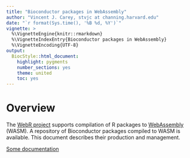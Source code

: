 ```yaml
---
title: "Bioconductor packages in WebAssembly"
author: "Vincent J. Carey, stvjc at channing.harvard.edu"
date: "`r format(Sys.time(), '%B %d, %Y')`"
vignette: >
  %\VignetteEngine{knitr::rmarkdown}
  %\VignetteIndexEntry{Bioconductor packages in WebAssembly}
  %\VignetteEncoding{UTF-8}
output:
  BiocStyle::html_document:
    highlight: pygments
    number_sections: yes
    theme: united
    toc: yes
---
```


# Overview

The [WebR project](https://docs.r-wasm.org/webr/latest/)
supports compilation of R packages to [WebAssembly](https://webassembly.org/) (WASM).
A repository of Bioconductor packages compiled to WASM is available.
This document describes their production and management.

[Some documentation](https://github.com/bioconductor/webr-docs)
